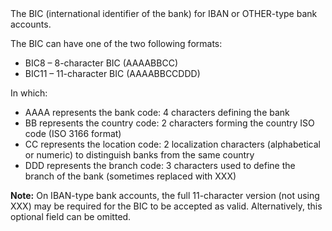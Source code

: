   
<ParamField body="BIC" type="string" >     
The BIC (international identifier of the bank) for IBAN or OTHER-type bank accounts.

The BIC can have one of the two following formats:  
- BIC8 – 8-character BIC (AAAABBCC)  
- BIC11 – 11-character BIC (AAAABBCCDDD)  

In which:  
- AAAA represents the bank code: 4 characters defining the bank  
- BB represents the country code: 2 characters forming the country ISO code (ISO 3166 format)  
- CC represents the location code: 2 localization characters (alphabetical or numeric) to distinguish banks from the same country  
- DDD represents the branch code: 3 characters used to define the branch of the bank (sometimes replaced with XXX)

**Note:** On IBAN-type bank accounts, the full 11-character version (not using XXX) may be required for the BIC to be accepted as valid. Alternatively, this optional field can be omitted.
</ParamField>